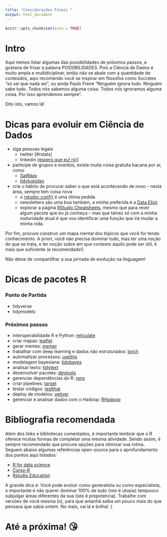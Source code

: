 ```yaml
---
title: "Considerações Finais "
output: html_document
---
```


```r
knitr::opts_chunk$set(echo = TRUE)
```

# Intro

Aqui iremos listar algumas das possibilidades de próximos passos, e gostaria de frisar a palavra POSSIBILIDADES. Pois a Ciência de Dados é muito ampla e multidiciplinar, então não se abale com a quantidade de conteúdos, aqui recomendo você se inspirar em filosofos como Socrates "só sei que nada sei", ou ainda Paulo Freire "Ninguém ignora tudo. Ninguém sabe tudo. Todos nós sabemos alguma coisa. Todos nós ignoramos alguma coisa. Por isso aprendemos sempre".

Dito isto, vamos lá!



# Dicas para evoluir em Ciência de Dados

-   siga pessoas legais
    - twitter [#rstats]
    - linkedin [{espero que eu! rs}](https://www.linkedin.com/in/nathaliademetrio/)]
    
-   participe de grupos e eventos, existe muita coisa gratuita bacana por aí, como
    - [SatRday](https://satrdays.org/) 
    - [tidytuesday](https://www.tidytuesday.com/) 
  
-   crie o hábito de procurar saber o que está acontecendo de novo -- nesta área, sempre tem coisa nova
    -   o [rstudio::conf()](https://rstudio.com/conference/) é uma ótima pedida
    -   newsletters são uma boa também, a minha preferida é a [Data Elixir](https://dataelixir.com/)
    -   explorar a página [RStudio Cheatsheets](https://www.rstudio.com/resources/cheatsheets/), mesmo que para rever algum pacote que eu já conheça -- mas que talvez só com a minha maturidade atual é que vou identificar uma função que irá mudar a minha vida.

Por fim, procure construir um mapa mental dos tópicos que você for tendo conhecimento. A priori, você não precisa dominar tudo, mas ter uma noção do que se trata, e ter noção sobre em que contexto aquilo pode ser útil, é mais que suficiente (e recomendado!).


Não deixe de compartilhar a sua jornada de evolução na linguagem!


# Dicas de pacotes R

### Ponto de Partida

-   tidyverse
-   tidymodels

### Próximos passos

-   interoperabilidade R e Python: [reticulate](https://rstudio.github.io/reticulate/)
-   criar mapas: [leaflet](https://rstudio.github.io/leaflet/)
-   gerar memes: [memer](https://github.com/sctyner/memer)
-   trabalhar com deep learning e dados não estruturados: [torch](https://torch.mlverse.org/packages/)
-   automatizar processos: [usethis](https://github.com/r-lib/usethis)
-   modelagem bayesiana: [tidybayes](http://mjskay.github.io/tidybayes/)
-   analisar texto: [tidytext](https://github.com/juliasilge/tidytext)
-   desenvolver pacotes: [devtools](https://github.com/r-lib/devtools)
-   gerenciar dependências do R: [renv](https://rstudio.github.io/renv/articles/renv.html)
-   criar pipelines: [target](https://cran.r-project.org/web/packages/targets/vignettes/overview.html)
-   testar códigos: [testthat](https://testthat.r-lib.org/)
-   deploy de modelos: [vetiver](https://github.com/rstudio/vetiver-r)
-   gerenciar e analisar dados com o Hadoop: [RHadoop](https://github.com/RevolutionAnalytics/RHadoop/wiki)


# Bibliografia recomendada

Além dos links e bibliotecas comentados, é importante lembrar que o R oferece muitas formas de completar uma mesma atividade. Sendo assim, é sempre recomendado que procure opções para otimizar sua rotina. Seguem abaixo algumas referências open-source para o aprofundamento dos pontos aqui listados:

 - [R for data science](https://r4ds.had.co.nz/introduction.html)
 - [Curso-R](https://www.curso-r.com/material/)
 - [Rstudio Education](https://education.rstudio.com/)


A grande dica é: Você pode evoluir como generalista ou como especialista, o importante é não querer dominar 100% de tudo (isto é utopia) tampouco subjulgar áreas diferentes da sua (isto é prepotencia). Trabalhe com versões de você mesma (o), para que amanhã saiba um pouco mais do que pensava que sabia ontem. No mais, vai lá e brilha! :)

# Até a próxima! 😘
